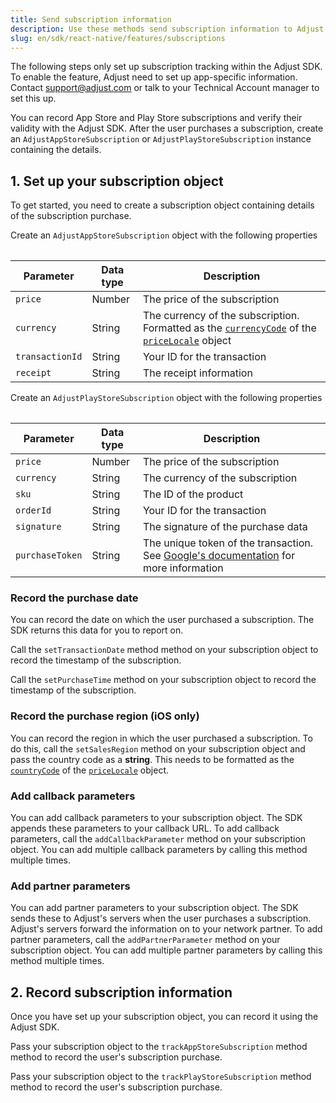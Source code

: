 ```yaml
---
title: Send subscription information
description: Use these methods send subscription information to Adjust.
slug: en/sdk/react-native/features/subscriptions
---
```



<Callout type="important">

The following steps only set up subscription tracking within the Adjust SDK. To enable the feature, Adjust need to set up app-specific information. Contact support@adjust.com or talk to your Technical Account manager to set this up.

</Callout>

You can record App Store and Play Store subscriptions and verify their validity with the Adjust SDK. After the user purchases a subscription, create an `AdjustAppStoreSubscription` or `AdjustPlayStoreSubscription` instance containing the details.

## 1. Set up your subscription object

To get started, you need to create a subscription object containing details of the subscription purchase.

<Tabs>
<Tab title="App Store" sync="appstore" icon="PlatformIos">

Create an `AdjustAppStoreSubscription` object with the following properties

<Table>

| Parameter       | Data type | Description                                                                                                                                                                                                                                                                                         |
| --------------- | --------- | --------------------------------------------------------------------------------------------------------------------------------------------------------------------------------------------------------------------------------------------------------------------------------------------------- |
| `price`         | Number    | The price of the subscription                                                                                                                                                                                                                                                                       |
| `currency`      | String    | The currency of the subscription. Formatted as the [`currencyCode`](https://developer.apple.com/documentation/foundation/nslocale/1642836-currencycode?language=objc) of the [`priceLocale`](https://developer.apple.com/documentation/storekit/skproduct/1506145-pricelocale?language=objc) object |
| `transactionId` | String    | Your ID for the transaction                                                                                                                                                                                                                                                                         |
| `receipt`       | String    | The receipt information                                                                                                                                                                                                                                                                             |

</Table>

<AdjustAppStoreSubscription />

</Tab>
<Tab title="Play Store" sync="playstore" icon="PlatformGooglePlay">

Create an `AdjustPlayStoreSubscription` object with the following properties

<Table>

| Parameter       | Data type | Description                                                                                                                                                                                 |
| --------------- | --------- | ------------------------------------------------------------------------------------------------------------------------------------------------------------------------------------------- |
| `price`         | Number    | The price of the subscription                                                                                                                                                               |
| `currency`      | String    | The currency of the subscription                                                                                                                                                            |
| `sku`           | String    | The ID of the product                                                                                                                                                                       |
| `orderId`       | String    | Your ID for the transaction                                                                                                                                                                 |
| `signature`     | String    | The signature of the purchase data                                                                                                                                                          |
| `purchaseToken` | String    | The unique token of the transaction. See [Google's documentation](<https://developer.android.com/reference/com/android/billingclient/api/Purchase#getPurchaseToken()>) for more information |

</Table>

<AdjustPlayStoreSubscription />

</Tab>
</Tabs>

### Record the purchase date

You can record the date on which the user purchased a subscription. The SDK returns this data for you to report on.

<Tabs>
<Tab title="App Store" sync="appstore" icon="PlatformIos">

Call the `setTransactionDate` method method on your subscription object to record the timestamp of the subscription.

<SetTransactionDate />

</Tab>
<Tab title="Play Store" sync="playstore" icon="PlatformGooglePlay">

Call the `setPurchaseTime` method on your subscription object to record the timestamp of the subscription.

<SetPurchaseTime />

</Tab>
</Tabs>

### Record the purchase region (iOS only)

You can record the region in which the user purchased a subscription. To do this, call the `setSalesRegion` method on your subscription object and pass the country code as a **string**. This needs to be formatted as the [`countryCode`](https://developer.apple.com/documentation/foundation/nslocale/1643060-countrycode?language=swift) of the [`priceLocale`](https://developer.apple.com/documentation/storekit/skproduct/1506145-pricelocale?language=swift) object.

<SetSalesRegion />

### Add callback parameters

You can add callback parameters to your subscription object. The SDK appends these parameters to your callback URL. To add callback parameters, call the `addCallbackParameter` method on your subscription object. You can add multiple callback parameters by calling this method multiple times.

<Tabs>
<Tab title="App Store" sync="appstore" icon="PlatformIos">

<AddCallbackParameterAppStore />

</Tab>
<Tab title="Play Store" sync="playstore" icon="PlatformGooglePlay">

<AddCallbackParameterPlayStore />

</Tab>
</Tabs>

### Add partner parameters

You can add partner parameters to your subscription object. The SDK sends these to Adjust's servers when the user purchases a subscription. Adjust's servers forward the information on to your network partner. To add partner parameters, call the `addPartnerParameter` method on your subscription object. You can add multiple partner parameters by calling this method multiple times.

<Tabs>
<Tab title="App Store" sync="appstore" icon="PlatformIos">

<AddPartnerParameterAppStore />

</Tab>
<Tab title="Play Store" sync="playstore" icon="PlatformGooglePlay">

<AddPartnerParameterPlayStore />

</Tab>
</Tabs>

## 2. Record subscription information

Once you have set up your subscription object, you can record it using the Adjust SDK.

<Tabs>
<Tab title="App Store" sync="appstore" icon="PlatformIos">

Pass your subscription object to the `trackAppStoreSubscription` method method to record the user's subscription purchase.

<TrackAppStoreSubscription />

</Tab>
<Tab title="Play Store" sync="playstore" icon="PlatformGooglePlay">

Pass your subscription object to the `trackPlayStoreSubscription` method method to record the user's subscription purchase.

<TrackPlayStoreSubscription />

</Tab>
</Tabs>
